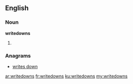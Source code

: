 ==English==

===Noun===
'''writedowns'''

# {{plural of|writedown}}

===Anagrams===
* [[writes down#English|writes down]]

[[ar:writedowns]]
[[fr:writedowns]]
[[ku:writedowns]]
[[my:writedowns]]